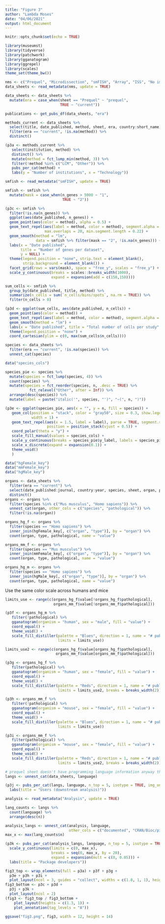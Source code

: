 ```yaml
---
title: "Figure 3"
author: "Lambda Moses"
date: "04/06/2021"
output: html_document
---
```


```r
knitr::opts_chunk$set(echo = TRUE)
```

```r
library(museumst)
library(tidyverse)
library(patchwork)
library(gganatogram)
library(ggrepel)
library(scales)
theme_set(theme_bw())
```

```r
nms <- c("Prequel", "Microdissection", "smFISH", "Array", "ISS", "No imaging")
data_sheets <- read_metadata(nms, update = TRUE)
```

```r
data_sheets <- data_sheets %>% 
  mutate(era = case_when(sheet == "Prequel" ~ "prequel",
                         TRUE ~ "current"))
```

```r
publications <- get_pubs_df(data_sheets, "era")
```

```r
methods_current <- data_sheets %>% 
  select(title, date_published, method, sheet, era, country:short_name) %>% 
  filter(era == "current", !is.na(method)) %>% 
  distinct()
```

```r
(p3a <- methods_current %>% 
   select(institution, method) %>% 
   distinct() %>% 
   mutate(method = fct_lump_min(method, 3)) %>% 
   filter(!method %in% c("LCM", "Other")) %>% 
   pubs_per_cat(method) +
   labs(y = "Number of institutions", x = "Technology"))
```

```r
smfish <- read_metadata("smFISH", update = TRUE)
```

```r
smfish <- smfish %>% 
  mutate(mask = case_when(n_genes > 5000 ~ "1",
                          TRUE ~ "2"))
```

```r
(p3c <- smfish %>% 
  filter(!is.na(n_genes)) %>% 
  ggplot(aes(date_published, n_genes)) +
  geom_point(aes(color = method), alpha = 0.5) +
  geom_text_repel(aes(label = method, color = method), segment.alpha = 0.5,
                  max.overlaps = 20, min.segment.length = 0.22) +
  geom_smooth(method = "lm", 
              data = smfish %>% filter(mask == "2", !is.na(n_genes))) +
  labs(x = "Date published", 
       title = "Number of genes per dataset",
       y = NULL) +
  theme(legend.position = "none", strip.text = element_blank(),
        strip.background = element_blank()) +
  facet_grid(rows = vars(mask), space = "free_y", scales = "free_y") +
  scale_y_continuous(breaks = scales::breaks_width(1000),
                     expand = expansion(add = c(150,150))))
```

```r
sum_cells <- smfish %>% 
  group_by(date_published, title, method) %>% 
  summarize(n_cells = sum(`n_cells/bins/spots`, na.rm = TRUE)) %>% 
  filter(n_cells > 0)
```

```r
(p3d <- ggplot(sum_cells, aes(date_published, n_cells)) +
  geom_point(aes(color = method)) +
  geom_text_repel(aes(label = method, color = method), segment.alpha = 0.5) +
  geom_smooth(method = "lm") +
  labs(x = "Date published", title = "Total number of cells per study", y = NULL) +
  theme(legend.position = "none") +
  coord_cartesian(ylim = c(0, max(sum_cells$n_cells))))
```

```r
species <- data_sheets %>%
  filter(era == "current", !is.na(species)) %>% 
  unnest_cat(species)
```

```r
data("species_cols")
```

```r
species_pie <- species %>% 
  mutate(species = fct_lump(species, 4)) %>% 
  count(species) %>% 
  mutate(species = fct_reorder(species, n, .desc = TRUE) %>% 
           fct_relevel("Other", after = Inf)) %>% 
  arrange(desc(species)) %>% 
  mutate(label = paste("italic('", species, "')", "~(", n, ")"))
```

```r
(p3e <- ggplot(species_pie, aes(x = "", y = n, fill = species)) +
   geom_col(position = "stack", color = "gray50", size = 0.3, show.legend = FALSE,
            width = 1) +
   geom_text_repel(aes(x = 1.5, label = label), parse = TRUE, segment.size = 0,
                   position = position_stack(vjust = 0.5)) +
   coord_polar(theta = "y") +
   scale_fill_manual(values = species_cols) +
   scale_y_continuous(breaks = species_pie$y_label, labels = species_pie$label) +
   scale_x_discrete(expand = expansion(0.1)) +
   theme_void()
   )
```

```r
data("hgFemale_key")
data("mmFemale_key")
data("hgMale_key")
```

```r
organs <- data_sheets %>% 
  filter(era == "current") %>% 
  select(date_published:journal, country:year, species, sheet, organ, pathological) %>% 
  distinct()
organs <- organs %>% 
  filter(species %in% c("Mus musculus", "Homo sapiens")) %>% 
  unnest_cat(organ, other_cols = c("species", "pathological")) %>% 
  filter(!is.na(organ))
```

```r
organs_hg_f <- organs %>% 
  filter(species == "Homo sapiens") %>% 
  inner_join(hgFemale_key[, c("organ", "type")], by = "organ") %>% 
  count(organ, type, pathological, name = "value")
```

```r
organs_mm_f <- organs %>% 
  filter(species == "Mus musculus") %>% 
  inner_join(mmFemale_key[, c("organ", "type")], by = "organ") %>% 
  count(organ, type, pathological, name = "value")
```

```r
organs_hg_m <- organs %>% 
  filter(species == "Homo sapiens") %>% 
  inner_join(hgMale_key[, c("organ", "type")], by = "organ") %>% 
  count(organ, type, pathological, name = "value")
```

Use the same color scale across humans and mice
```r
limits_use <- range(c(organs_hg_f$value[!organs_hg_f$pathological], 
                      organs_mm_f$value[!organs_mm_f$pathological]))
```

```r
(p3f <- organs_hg_m %>% 
   filter(!pathological) %>% 
   gganatogram(organism = "human", sex = "male", fill = "value") +
   coord_equal() +
   theme_void() +
   scale_fill_distiller(palette = "Blues", direction = 1, name = "# publications\n(healthy)",
                        limits = limits_use))
```

```r
limits_use2 <- range(c(organs_hg_f$value[organs_hg_f$pathological],
                       organs_mm_f$value[organs_mm_f$pathological]))
```

```r
(p3g <- organs_hg_f %>% 
   filter(pathological) %>% 
   gganatogram(organism = "human", sex = "female", fill = "value") +
   coord_equal() +
   theme_void() +
   scale_fill_distiller(palette = "Reds", direction = 1, name = "# publications\n(pathological)",
                        limits = limits_use2, breaks = breaks_width(2)))
```

```r
(p3h <- organs_mm_f %>% 
   filter(!pathological) %>% 
   gganatogram(organism = "mouse", sex = "female", fill = "value") +
   coord_equal() +
   theme_void() +
   scale_fill_distiller(palette = "Blues", direction = 1, name = "# publications\n(healthy)",
                        limits = limits_use))
```

```r
(p3i <- organs_mm_f %>% 
   filter(pathological) %>% 
   gganatogram(organism = "mouse", sex = "female", fill = "value") +
   coord_equal() +
   theme_void() +
   scale_fill_distiller(palette = "Reds", direction = 1, name = "# publications\n(pathological)",
                        limits = limits_use2, breaks = breaks_width(2)))
```

```r
# prequel sheet doesn't have programming language information anyway though it has that columnn
langs <- unnest_cat(data_sheets, language)
```

```r
(p3j <- pubs_per_cat(langs, language, n_top = 5, isotype = TRUE, img_unit = 10) +
  labs(title = "Users (downstream analysis)"))
```
```r
analysis <- read_metadata("Analysis", update = TRUE)
```

```r
lang_counts <- langs %>% 
  count(language) %>% 
  arrange(desc(n))
```

```r
analysis_langs <- unnest_cat(analysis, language, 
                             other_cols = c("documented", "CRAN/Bioc/pip/conda"))
max_x <- max(lang_counts$n)
```

```r
(p3k <- pubs_per_cat(analysis_langs, language, n_top = 5, isotype = TRUE, img_unit = 10) +
  scale_y_continuous(limits = c(0, max_x), 
                     breaks = seq(0, max_x, by = 20),
                     expand = expansion(mult = c(0, 0.05))) +
  labs(title = "Package developers"))
```

```r
fig3_top <- wrap_elements(full = p3a) + p3f + p3g +
  p3e + p3h + p3i +
  plot_layout(ncol = 3, guides = "collect", widths = c(1.8, 1, 1), heights = c(1.3, 1))
fig3_bottom <- p3c + p3d +
  p3j + p3k +
  plot_layout(ncol = 2)
(fig3 <- fig3_top / fig3_bottom +
    plot_layout(heights = c(1.3, 1)) +
    plot_annotation(tag_levels = "A"))
```

```r
ggsave("fig3.png", fig3, width = 12, height = 14)
```

